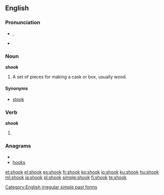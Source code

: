 ==English==

{{rank|loss|spot|wonderful|943|shook|fit|distribute|ordinary}}

===Pronunciation===
* {{IPA|/ʃʊk/}}, {{SAMPA|/SUk/}}
* {{audio|en-us-shook.ogg|Audio (US)}}
*: {{rhymes|ʊk}}

===Noun===
'''shook'''

# A set of pieces for making a cask or box, usually wood.

====Synonyms====
* [[stook]]

===Verb===
'''shook'''

# {{simple past of|[[shake]]}}

===Anagrams===
* {{alphagram|hkoos}}
* [[hooks#English|hooks]]

[[Category:English irregular simple past forms]]

[[et:shook]]
[[el:shook]]
[[es:shook]]
[[fr:shook]]
[[ko:shook]]
[[io:shook]]
[[ku:shook]]
[[hu:shook]]
[[ml:shook]]
[[ja:shook]]
[[pl:shook]]
[[simple:shook]]
[[fi:shook]]
[[te:shook]]